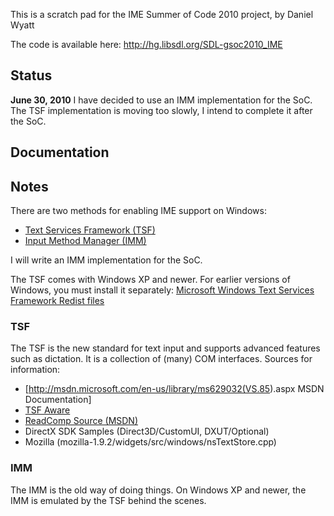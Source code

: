This is a scratch pad for the IME Summer of Code 2010 project, by Daniel Wyatt

The code is available here:
http://hg.libsdl.org/SDL-gsoc2010_IME


== Status ==
'''June 30, 2010'''
I have decided to use an IMM implementation for the SoC.
The TSF implementation is moving too slowly, I intend to complete it after the SoC.

== Documentation ==

== Notes ==
There are two methods for enabling IME support on Windows:
* [[#TSF|Text Services Framework (TSF)]]
* [[#IMM|Input Method Manager (IMM)]]

I will write an IMM implementation for the SoC.

The TSF comes with Windows XP and newer.
For earlier versions of Windows, you must install it separately: [http://www.microsoft.com/downloads/details.aspx?FamilyID=b4c50c6e-e9dd-4c58-a886-75bd56985f0f&DisplayLang=en Microsoft Windows Text Services Framework Redist files]

<span id="TSF"></span>
=== TSF ===
The TSF is the new standard for text input and supports advanced features such as dictation. It is a collection of (many) COM interfaces.
Sources for information:
* [http://msdn.microsoft.com/en-us/library/ms629032(VS.85).aspx MSDN Documentation]
* [http://blogs.msdn.com/tsfaware TSF Aware]
* [http://msdn.microsoft.com/en-us/library/ms971336.aspx ReadComp Source (MSDN)]
* DirectX SDK Samples (Direct3D/CustomUI, DXUT/Optional)
* Mozilla (mozilla-1.9.2/widgets/src/windows/nsTextStore.cpp)

<span id="IMM"></span>
=== IMM ===
The IMM is the old way of doing things. On Windows XP and newer, the IMM is emulated by the TSF behind the scenes.
